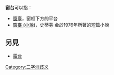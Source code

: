
'''窗台'''可以指：
* [[窗臺|窗臺]]，窗框下方的平台
* [[窗臺_(小說)|窗臺 (小說)]]，史蒂芬·金於1976年所著的短篇小說
{{disambig}}

==另見==
*[[露台|露台]]
[[Category:二字消歧义|Category:二字消歧义]]